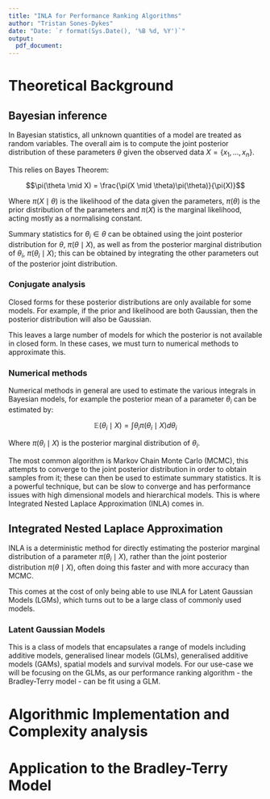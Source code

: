 ```yaml
---
title: "INLA for Performance Ranking Algorithms"
author: "Tristan Sones-Dykes"
date: "Date: `r format(Sys.Date(), '%B %d, %Y')`"
output:
  pdf_document:
---
```


# Theoretical Background
## Bayesian inference

In Bayesian statistics, all unknown quantities of a model are treated as random variables. The overall aim is to compute the
joint posterior distribution of these parameters $\theta$ given the observed data $X = \{x_1, ..., x_n\}$.

This relies on Bayes Theorem:

$$\pi(\theta \mid X) = \frac{\pi(X \mid \theta)\pi(\theta)}{\pi(X)}$$

Where $\pi(X \mid \theta)$ is the likelihood of the data given the parameters, $\pi(\theta)$ is
the prior distribution of the parameters and $\pi(X)$ is the marginal likelihood, acting mostly as
a normalising constant.

Summary statistics for $\theta_{i} \in \theta$ can be obtained using the joint posterior distribution for $\theta$, $\pi(\theta \mid X)$,
as well as from the posterior marginal distribution of $\theta_{i}$, $\pi(\theta_{i} \mid X)$; this can be obtained by integrating the
other parameters out of the posterior joint distribution.

### Conjugate analysis

Closed forms for these posterior distributions are only available for some models. For example, if the prior and likelihood
are both Gaussian, then the posterior distribution will also be Gaussian.

This leaves a large number of models for which the posterior is not available in closed form. In these cases, we must
turn to numerical methods to approximate this.

### Numerical methods

Numerical methods in general are used to estimate the various integrals in Bayesian models, for example the posterior
mean of a parameter $\theta_{i}$ can be estimated by:

$$\mathbb{E}(\theta_{i} \mid X) = \int \theta_{i} \pi(\theta_{i} \mid X) d\theta_{i}$$

Where $\pi(\theta_{i} \mid X)$ is the posterior marginal distribution of $\theta_{i}$.

The most common algorithm is Markov Chain Monte Carlo (MCMC), this attempts to converge to the joint posterior
distribution in order to obtain samples from it; these can then be used to estimate summary statistics.
It is a powerful technique, but can be slow to converge and has performance issues with high dimensional models 
and hierarchical models. This is where Integrated Nested Laplace Approximation (INLA) comes in.

## Integrated Nested Laplace Approximation

INLA is a deterministic method for directly estimating the posterior marginal distribution of a parameter $\pi(\theta_{i} \mid X)$, 
rather than the joint posterior distribution $\pi(\theta \mid X)$, often doing this faster and with more accuracy than MCMC.

This comes at the cost of only being able to use INLA for Latent Gaussian Models (LGMs), which turns out
to be a large class of commonly used models.

### Latent Gaussian Models

This is a class of models that encapsulates a range of models including additive models, generalised linear models (GLMs), 
generalised additive models (GAMs), spatial models and survival models. For our use-case we will be focusing on the 
GLMs, as our performance ranking algorithm - the Bradley-Terry model - can be fit using a GLM. 



\newpage
# Algorithmic Implementation and Complexity analysis


\newpage
# Application to the Bradley-Terry Model